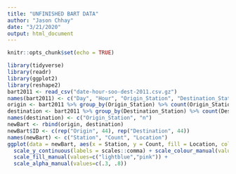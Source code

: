 ```yaml
---
title: "UNFINISHED BART DATA"
author: "Jason Chhay"
date: "3/21/2020"
output: html_document
---
```


```r
knitr::opts_chunk$set(echo = TRUE)
```

```r
library(tidyverse)
library(readr)
library(ggplot2)
library(reshape2)
bart2011 <- read_csv("date-hour-soo-dest-2011.csv.gz")
names(bart2011) <- c("Day", "Hour", "Origin_Station", "Destination_Station", "Trip_Count")
origin <- bart2011 %>% group_by(Origin_Station) %>% count(Origin_Station) %>% arrange(Origin_Station)
destination <- bart2011 %>% group_by(Destination_Station) %>% count(Destination_Station) %>% arrange(Destination_Station)
names(destination) <- c("Origin_Station", "n")
newBart <- rbind(origin, destination)
newBart$ID <- c(rep("Origin", 44), rep("Destination", 44))
names(newBart) <- c("Station", "Count", "Location")
ggplot(data = newBart, aes(x = Station, y = Count, fill = Location, color = Location, alpha = Location)) + geom_bar(stat = "identity", position = "identity") + theme(axis.text.x = element_text(angle = 90, vjust = 0.5)) +
  scale_y_continuous(labels = scales::comma) + scale_colour_manual(values=c("lightblue4","red")) +
  scale_fill_manual(values=c("lightblue","pink")) +
  scale_alpha_manual(values=c(.3, .8))
```
